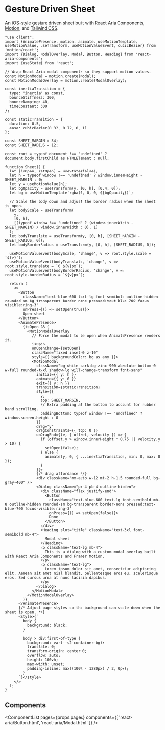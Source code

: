 


# Gesture Driven Sheet

<PageDescription>An iOS-style gesture driven sheet built with React Aria Components, [Motion](https://motion.dev/), and [Tailwind CSS](https://tailwindcss.com/).</PageDescription>

```tsx render type="tailwind" expanded
"use client";
import {AnimatePresence, motion, animate, useMotionTemplate, useMotionValue, useTransform, useMotionValueEvent, cubicBezier} from 'motion/react';
import {Dialog, ModalOverlay, Modal, Button, Heading} from 'react-aria-components';
import {useState} from 'react';

// Wrap React Aria modal components so they support motion values.
const MotionModal = motion.create(Modal);
const MotionModalOverlay = motion.create(ModalOverlay);

const inertiaTransition = {
  type: "inertia" as const,
  bounceStiffness: 300,
  bounceDamping: 40,
  timeConstant: 300
};

const staticTransition = {
  duration: 0.5,
  ease: cubicBezier(0.32, 0.72, 0, 1)
};

const SHEET_MARGIN = 34;
const SHEET_RADIUS = 12;

const root = typeof document !== 'undefined' ? document.body.firstChild as HTMLElement : null;

function Sheet() {
  let [isOpen, setOpen] = useState(false);
  let h = typeof window !== 'undefined' ? window.innerHeight - SHEET_MARGIN : 0;
  let y = useMotionValue(h);
  let bgOpacity = useTransform(y, [0, h], [0.4, 0]);
  let bg = useMotionTemplate`rgba(0, 0, 0, ${bgOpacity})`;

  // Scale the body down and adjust the border radius when the sheet is open.
  let bodyScale = useTransform(
    y,
    [0, h],
    [(typeof window !== 'undefined' ? (window.innerWidth - SHEET_MARGIN) / window.innerWidth : 0), 1]
  );
  let bodyTranslate = useTransform(y, [0, h], [SHEET_MARGIN - SHEET_RADIUS, 0]);
  let bodyBorderRadius = useTransform(y, [0, h], [SHEET_RADIUS, 0]);

  useMotionValueEvent(bodyScale, 'change', v => root.style.scale = `${v}`);
  useMotionValueEvent(bodyTranslate, 'change', v => root.style.translate = `0 ${v}px`);
  useMotionValueEvent(bodyBorderRadius, 'change', v => root.style.borderRadius = `${v}px`);

  return (
    <>
      <Button
        className="text-blue-600 text-lg font-semibold outline-hidden rounded-sm bg-transparent border-none pressed:text-blue-700 focus-visible:ring-3"
        onPress={() => setOpen(true)}>
        Open sheet
      </Button>
      <AnimatePresence>
        {isOpen && (
          <MotionModalOverlay
            // Force the modal to be open when AnimatePresence renders it.
            isOpen
            onOpenChange={setOpen}
            className="fixed inset-0 z-10"
            style={{ backgroundColor: bg as any }}>
            <MotionModal
              className="bg-white dark:bg-zinc-900 absolute bottom-0 w-full rounded-t-xl shadow-lg will-change-transform font-sans"
              initial={{ y: h }}
              animate={{ y: 0 }}
              exit={{ y: h }}
              transition={staticTransition}
              style={{
                y,
                top: SHEET_MARGIN,
                // Extra padding at the bottom to account for rubber band scrolling.
                paddingBottom: typeof window !== 'undefined' ? window.screen.height : 0
              }}
              drag="y"
              dragConstraints={{ top: 0 }}
              onDragEnd={(e, { offset, velocity }) => {
                if (offset.y > window.innerHeight * 0.75 || velocity.y > 10) {
                  setOpen(false);
                } else {
                  animate(y, 0, { ...inertiaTransition, min: 0, max: 0 });
                }
              }}>
              {/* drag affordance */}
              <div className="mx-auto w-12 mt-2 h-1.5 rounded-full bg-gray-400" />
              <Dialog className="px-4 pb-4 outline-hidden">
                <div className="flex justify-end">
                  <Button
                    className="text-blue-600 text-lg font-semibold mb-8 outline-hidden rounded-sm bg-transparent border-none pressed:text-blue-700 focus-visible:ring-3"
                    onPress={() => setOpen(false)}>
                    Done
                  </Button>
                </div>
                <Heading slot="title" className="text-3xl font-semibold mb-4">
                  Modal sheet
                </Heading>
                <p className="text-lg mb-4">
                  This is a dialog with a custom modal overlay built with React Aria Components and Framer Motion.
                </p>
                <p className="text-lg">
                  Lorem ipsum dolor sit amet, consectetur adipiscing elit. Aenean sit amet nisl blandit, pellentesque eros eu, scelerisque eros. Sed cursus urna at nunc lacinia dapibus.
                </p>
              </Dialog>
            </MotionModal>
          </MotionModalOverlay>
        )}
      </AnimatePresence>
      {/* Adjust page styles so the background can scale down when the sheet is open. */}
      <style>{`
        body {
          background: black;
        }

        body > div:first-of-type {
          background: var(--s2-container-bg);
          translate: 0;
          transform-origin: center 0;
          overflow: auto;
          height: 100vh;
          max-width: unset;
          padding-inline: max((100% - 1280px) / 2, 0px);
        }
      `}</style>
    </>
  );
}
```

## Components

<ComponentList
  pages={props.pages}
  components={[
    'react-aria/Button.html',
    'react-aria/Modal.html'
  ]} />

